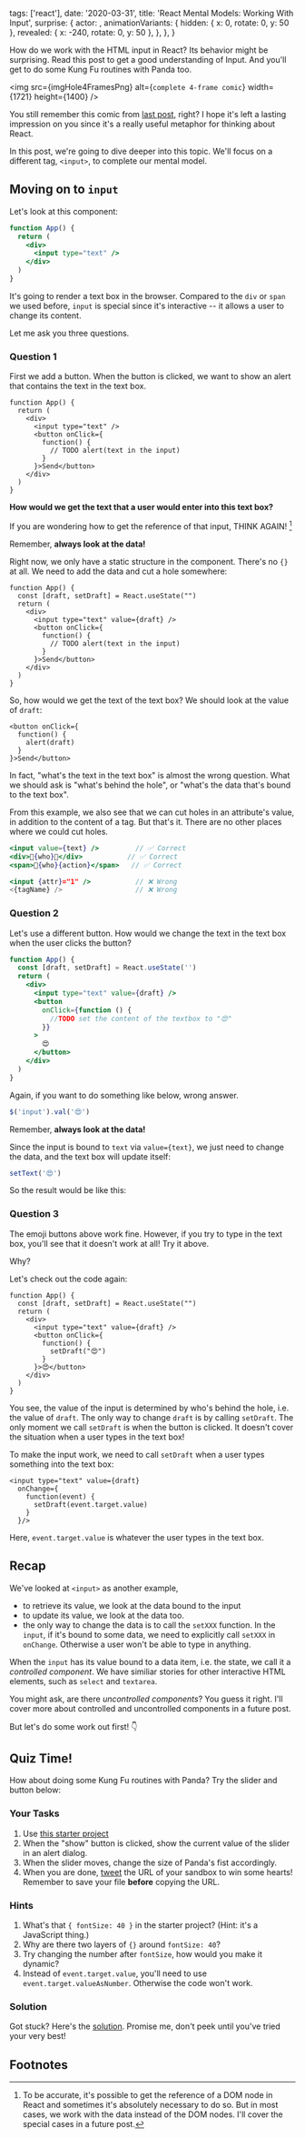 
  tags: ['react'],
  date: '2020-03-31',
  title: 'React Mental Models: Working With Input',
  surprise: {
    actor: <PandaPunch autoPlay />,
    animationVariants: {
      hidden: { x: 0, rotate: 0, y: 50 },
      revealed: { x: -240, rotate: 0, y: 50 },
    },
  },
}

<!--excerpt-->

How do we work with the HTML input in React? Its behavior might be surprising. Read this post to get a good understanding of Input. And you'll get to do some Kung Fu routines with Panda too.

<!--/excerpt-->

<img
  src={imgHole4FramesPng}
  alt={`complete 4-frame comic`}
  width={1721}
  height={1400}
/>

You still remember this comic from [last post](/2020/03/23/react-mental-models-cutting-holes-in-html), right? I hope it's left a lasting impression on you since it's a really useful metaphor for thinking about React.

In this post, we're going to dive deeper into this topic. We'll focus on a different tag, `<input>`, to complete our mental model.

<!-- *BTW: Stuck at home? Why don't you join our [new React challenge](/challenges/bored-at-home-react)? Come learn React, meet like-minded people (with guaranteed social distance), build something cool and win prizes! It's FREE.* -->

## Moving on to `input`

Let's look at this component:

```jsx
function App() {
  return (
    <div>
      <input type="text" />
    </div>
  )
}
```

It's going to render a text box in the browser. Compared to the `div` or `span` we used before, `input` is special since it's interactive -- it allows a user to change its content.

Let me ask you three questions.

### Question 1

First we add a button. When the button is clicked, we want to show an alert that contains the text in the text box.

```jsx{7}
function App() {
  return (
    <div>
      <input type="text" />
      <button onClick={
        function() {
          // TODO alert(text in the input)
        }
      }>Send</button>
    </div>
  )
}
```

**How would we get the text that a user would enter into this text box?**

If you are wondering how to get the reference of that input, THINK AGAIN! [^1]

Remember, **always look at the data!**

Right now, we only have a static structure in the component. There's no `{}` at all. We need to add the data and cut a hole somewhere:

```jsx{2,5}
function App() {
  const [draft, setDraft] = React.useState("")
  return (
    <div>
      <input type="text" value={draft} />
      <button onClick={
        function() {
          // TODO alert(text in the input)
        }
      }>Send</button>
    </div>
  )
}
```

So, how would we get the text of the text box? We should look at the value of `draft`:

```jsx{3}
<button onClick={
  function() {
    alert(draft)
  }
}>Send</button>
```

In fact, "what's the text in the text box" is almost the wrong question. What we should ask is "what's behind the hole", or "what's the data that's bound to the text box".

From this example, we also see that we can cut holes in an attribute's value, in addition to the content of a tag. But that's it. There are no other places where we could cut holes.

```jsx
<input value={text} />         // ✅ Correct
<div>💪{who}👊</div>           // ✅ Correct
<span>💪{who}{action}</span>   // ✅ Correct

<input {attr}="1" />           // ❌ Wrong
<{tagName} />                  // ❌ Wrong
```

### Question 2

Let's use a different button. How would we change the text in the text box when the user clicks the button?

```jsx
function App() {
  const [draft, setDraft] = React.useState('')
  return (
    <div>
      <input type="text" value={draft} />
      <button
        onClick={function () {
          //TODO set the content of the textbox to "😍"
        }}
      >
        😍
      </button>
    </div>
  )
}
```

Again, if you want to do something like below, wrong answer.

```js
$('input').val('😍')
```

Remember, **always look at the data!**

Since the input is bound to `text` via `value={text}`, we just need to change the data, and the text box will update itself:

```jsx
setText('😍')
```

So the result would be like this:

<InputAndButtons />

### Question 3

The emoji buttons above work fine. However, if you try to type in the text box, you'll see that it doesn't work at all! Try it above.

Why?

Let's check out the code again:

```jsx{5}
function App() {
  const [draft, setDraft] = React.useState("")
  return (
    <div>
      <input type="text" value={draft} />
      <button onClick={
        function() {
          setDraft("😍")
        }
      }>😍</button>
    </div>
  )
}
```

You see, the value of the input is determined by who's behind the hole, i.e. the value of `draft`. The only way to change `draft` is by calling `setDraft`. The only moment we call `setDraft` is when the button is clicked. It doesn't cover the situation when a user types in the text box!

<!-- In the language of "data binding", since we've bound `draft` to the `value` of the input, React will always keep these two in sync.  -->

To make the input work, we need to call `setDraft` when a user types something into the text box:

```jsx{2-3}
<input type="text" value={draft}
  onChange={
    function(event) {
      setDraft(event.target.value)
    }
  }/>
```

Here, `event.target.value` is whatever the user types in the text box.

## Recap

We've looked at `<input>` as another example,

- to retrieve its value, we look at the data bound to the input
- to update its value, we look at the data too.
- the only way to change the data is to call the `setXXX` function. In the `input`, if it's bound to some data, we need to explicitly call `setXXX` in `onChange`. Otherwise a user won't be able to type in anything.

<!-- This is one of the most common frustrations I've seen when people get started on React. "How come my text input/dropdown/slider stops working?" -->

When the `input` has its value bound to a data item, i.e. the state, we call it a _controlled component_. We have similiar stories for other interactive HTML elements, such as `select` and `textarea`.

You might ask, are there _uncontrolled components_? You guess it right. I'll cover more about controlled and uncontrolled components in a future post.

But let's do some work out first! 👇

## Quiz Time!

How about doing some Kung Fu routines with Panda? Try the slider and button below:

<PandaPunch />

### Your Tasks

1. Use [this starter project](https://codesandbox.io/s/blog-data-binding-input-quiz-panda-punch-starter-g9luj)
2. When the "show" button is clicked, show the current value of the slider in an alert dialog.
3. When the slider moves, change the size of Panda's fist accordingly.
4. When you are done, [tweet](https://twitter.com/intent/tweet?text=Just%20read%20React%20Mental%20Models%20post%20by%20%40lintonye%0Ahttps%3A//learnreact.design/2020/03/31/react-mental-models-data-binding-and-input%0AHere's%20my%20answer%20to%20%23ReactMentalModelsQuiz%3A%20%5Binsert%20sandbox%20URL%5D%0A) the URL of your sandbox to win some hearts! Remember to save your file **before** copying the URL.

### Hints

1. What's that `{ fontSize: 40 }` in the starter project? (Hint: it's a JavaScript thing.)
2. Why are there two layers of `{}` around `fontSize: 40`?
3. Try changing the number after `fontSize`, how would you make it dynamic?
4. Instead of `event.target.value`, you'll need to use `event.target.valueAsNumber`. Otherwise the code won't work.

### Solution

Got stuck? Here's the [solution](https://codesandbox.io/s/blog-data-binding-input-quiz-panda-punch-solution-dcwjy). Promise me, don't peek until you've tried your very best!

## Footnotes

[^1]: To be accurate, it's possible to get the reference of a DOM node in React and sometimes it's absolutely necessary to do so. But in most cases, we work with the data instead of the DOM nodes. I'll cover the special cases in a future post.

<!--

We can put state, prop, context in the hole. In fact, we can put [any JavaScript expression there](TODO link to post).


- example
  - data, setData pair
- separating data and UI
  - static structure
  - It's the data that changes
  - why?
  - All about data
    - Get input value - from the data
    - Set input value - set the data
- What could be data?
  - content data and ui states
  - data includes: state, prop, context
- UI automatically updates
- link to workshop, sign up form etc.



"What's the text inside that p tag?"
"What's in the text box?"
"What's the color of the button?"



It's natural to point to a thing on the screen and talk about it.

But what React enforces is that we need to think about the data and the static UI separately.





```jsx
<input value="" />
```

The typical way

## Change text





First of all, we have some static content rendered with a few lines of HTML code. Second, we *bind* data to the UI


bind data to UI to make it interactive. Dynamic. -->
